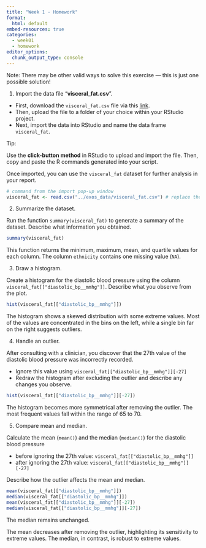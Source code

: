 ```yaml
---
title: "Week 1 - Homework"
format: 
  html: default
embed-resources: true
categories: 
  - week01
  - homework
editor_options: 
  chunk_output_type: console
---
```


Note: There may be other valid ways to solve this exercise — this is just one possible solution!

1. Import the data file "**visceral_fat.csv**".

  - First, download the `visceral_fat.csv` file via this [link](https://raw.githubusercontent.com/InforBio/ioc-r-2026/refs/heads/main/ioc_r/exos_data/visceral_fat.csv).
  - Then, upload the file to a folder of your choice within your RStudio project.
  - Next, import the data into RStudio and name the data frame `visceral_fat`. 

Tip:

Use the **click-button method** in RStudio to upload and import the file. Then, copy and paste the R commands generated into your script.

Once imported, you can use the `visceral_fat` dataset for further analysis in your report.

```r
# command from the import pop-up window
visceral_fat <- read.csv("../exos_data/visceral_fat.csv") # replace the path by your own
```

2. Summarize the dataset.

Run the function `summary(visceral_fat)` to generate a summary of the dataset. Describe what information you obtained.

```r
summary(visceral_fat)
```

This function returns the minimum, maximum, mean, and quartile values for each column.
The column `ethnicity` contains one missing value (`NA`).

3. Draw a histogram.

Create a histogram for the diastolic blood pressure using the column `visceral_fat[["diastolic_bp__mmhg"]]`. Describe what you observe from the plot.

```r
hist(visceral_fat[["diastolic_bp__mmhg"]])
```

The histogram shows a skewed distribution with some extreme values. Most of the values are concentrated in the bins on the left, while a single bin far on the right suggests outliers.

4. Handle an outlier.

After consulting with a clinician, you discover that the 27th value of the diastolic blood pressure was incorrectly recorded.

  - Ignore this value using `visceral_fat[["diastolic_bp__mmhg"]][-27]`
  - Redraw the histogram after excluding the outlier and describe any changes you observe.

```r
hist(visceral_fat[["diastolic_bp__mmhg"]][-27])
```

The histogram becomes more symmetrical after removing the outlier.
The most frequent values fall within the range of 65 to 70.

5. Compare mean and median.

Calculate the mean (`mean()`) and the median (`median()`) for the diastolic blood pressure

  - before ignoring the 27th value: `visceral_fat[["diastolic_bp__mmhg"]]` 
  - after ignoring the 27th value: `visceral_fat[["diastolic_bp__mmhg"]][-27]`
  
Describe how the outlier affects the mean and median.

```r
mean(visceral_fat[["diastolic_bp__mmhg"]])
median(visceral_fat[["diastolic_bp__mmhg"]])
mean(visceral_fat[["diastolic_bp__mmhg"]][-27])
median(visceral_fat[["diastolic_bp__mmhg"]][-27])
```

The median remains unchanged.

The mean decreases after removing the outlier,
highlighting its sensitivity to extreme values.
The median, in contrast, is robust to extreme values.
